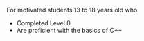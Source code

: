 
For motivated students 13 to 18 years old who

- Completed <Link href="/levels/[slug]" as="/levels/level-0" passHref><a>Level 0</a></Link>
- Are proficient with the basics of C++

